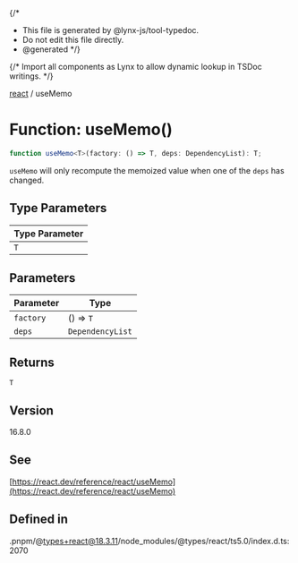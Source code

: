 {/\*

- This file is generated by @lynx-js/tool-typedoc.
- Do not edit this file directly.
- @generated
  \*/}

{/* Import all components as Lynx to allow dynamic lookup in TSDoc writings. */}

[react](/api/react/index.mdx) / useMemo

# Function: useMemo()

```ts
function useMemo<T>(factory: () => T, deps: DependencyList): T;
```

`useMemo` will only recompute the memoized value when one of the `deps` has changed.

## Type Parameters

| Type Parameter |
| -------------- |
| `T`            |

## Parameters

| Parameter | Type             |
| --------- | ---------------- |
| `factory` | () => `T`        |
| `deps`    | `DependencyList` |

## Returns

`T`

## Version

16.8.0

## See

[https://react.dev/reference/react/useMemo](https://react.dev/reference/react/useMemo)

## Defined in

.pnpm/@types+react@18.3.11/node_modules/@types/react/ts5.0/index.d.ts:2070
